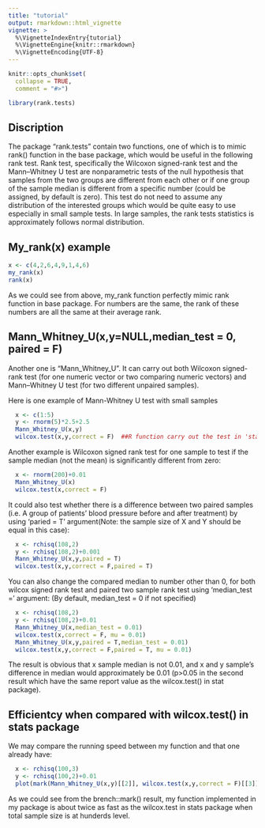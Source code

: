 ```yaml
---
title: "tutorial"
output: rmarkdown::html_vignette
vignette: >
  %\VignetteIndexEntry{tutorial}
  %\VignetteEngine{knitr::rmarkdown}
  %\VignetteEncoding{UTF-8}
---
```


```r
knitr::opts_chunk$set(
  collapse = TRUE,
  comment = "#>")
```

```r
library(rank.tests)
```

## Discription
The package "rank.tests" contain two functions, one of which is to mimic rank() function in the base package, which would be useful in the following rank test. 
Rank test, specifically the Wilcoxon signed-rank test and the Mann–Whitney U test are nonparametric tests of the null hypothesis that samples from the two groups are different from each other or if one group of the sample median is different from a specific number (could be assigned, by default is zero). This test do not need to assume any distribution of the interested groups which would be quite easy to use especially in small sample tests. In large samples, the rank tests statistics is approximately follows normal distribution. 

## My_rank(x) example
```r
x <- c(4,2,6,4,9,1,4,6)
my_rank(x)
rank(x)
```

As we could see from above, my_rank function perfectly mimic rank function in base package. For numbers are the same, the rank of these numbers are all the same at their average rank.

## Mann_Whitney_U(x,y=NULL,median_test = 0, paired = F)

Another one is "Mann_Whitney_U". It can carry out both Wilcoxon signed-rank test (for one numeric vector or two comparing numeric vectors) and Mann–Whitney U test  (for two different unpaired  samples).

Here is one example of Mann-Whitney U test with small samples
```r
  x <- c(1:5)
  y <- rnorm(5)*2.5+2.5
  Mann_Whitney_U(x,y)
  wilcox.test(x,y,correct = F)  ##R function carry out the test in 'stats' package
```

Another example is Wilcoxon signed rank test for one sample to test if the sample median (not the mean) is significantly different from zero:
```r
  x <- rnorm(200)+0.01
  Mann_Whitney_U(x)
  wilcox.test(x,correct = F)
```

It could also test whether there is a difference between two paired samples (i.e. A group of patients' blood pressure before and after treatment) by using 'paried = T' argument(Note: the sample size of X and Y should be equal in this case):
```r
  x <- rchisq(108,2)
  y <- rchisq(108,2)+0.001
  Mann_Whitney_U(x,y,paired = T)
  wilcox.test(x,y,correct = F,paired = T)
```

You can also change the compared median to number other than 0, for both wilcox signed rank test and paired two sample rank test using 'median_test =' argument: (By default, median_test = 0 if not specified)
```r
  x <- rchisq(108,2)
  y <- rchisq(108,2)+0.01
  Mann_Whitney_U(x,median_test = 0.01)
  wilcox.test(x,correct = F, mu = 0.01)
  Mann_Whitney_U(x,y,paired = T,median_test = 0.01)
  wilcox.test(x,y,correct = F,paired = T, mu = 0.01)
```

The result is obvious that x sample median is not 0.01, and x and y sample's difference in median would approximately be 0.01 (p>0.05 in the second result which have the same report value as the wilcox.test() in stat package). 

## Efficientcy when compared with wilcox.test() in stats package

We may compare the running speed between my function and that one already have:
```r
  x <- rchisq(100,3)
  y <- rchisq(100,2)+0.01
  plot(mark(Mann_Whitney_U(x,y)[[2]], wilcox.test(x,y,correct = F)[[3]])) ## Compare both correctness and speed when cacluting test statistics p value
```
As we could see from the brench::mark() result, my function implemented in my package is about twice as fast as the wilcox.test in stats package when total sample size is at hunderds level. 
